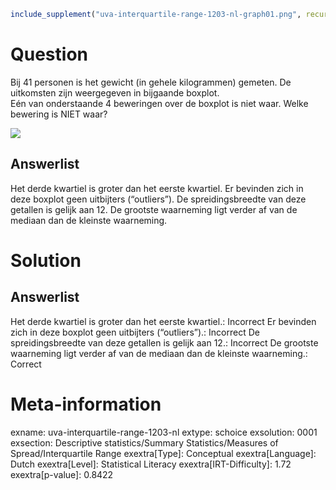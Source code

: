 ```r
include_supplement("uva-interquartile-range-1203-nl-graph01.png", recursive = TRUE)
```

Question
========

Bij 41 personen is het gewicht (in gehele kilogrammen) gemeten. De
uitkomsten zijn weergegeven in bijgaande boxplot.\
Eén van onderstaande 4 beweringen over de boxplot is niet waar. Welke
bewering is NIET waar?

![](uva-interquartile-range-1203-nl-graph01.png)

Answerlist
----------

Het derde kwartiel is groter dan het eerste kwartiel.
Er bevinden zich in deze boxplot geen uitbijters ("outliers").
De spreidingsbreedte van deze getallen is gelijk aan 12.
De grootste waarneming ligt verder af van de mediaan dan de kleinste waarneming.

Solution
========

Answerlist
----------

Het derde kwartiel is groter dan het eerste kwartiel.: Incorrect
Er bevinden zich in deze boxplot geen uitbijters ("outliers").: Incorrect
De spreidingsbreedte van deze getallen is gelijk aan 12.: Incorrect
De grootste waarneming ligt verder af van de mediaan dan de kleinste waarneming.: Correct

Meta-information
================
exname: uva-interquartile-range-1203-nl
extype: schoice
exsolution: 0001
exsection: Descriptive statistics/Summary Statistics/Measures of Spread/Interquartile Range
exextra[Type]: Conceptual
exextra[Language]: Dutch
exextra[Level]: Statistical Literacy
exextra[IRT-Difficulty]: 1.72
exextra[p-value]: 0.8422
